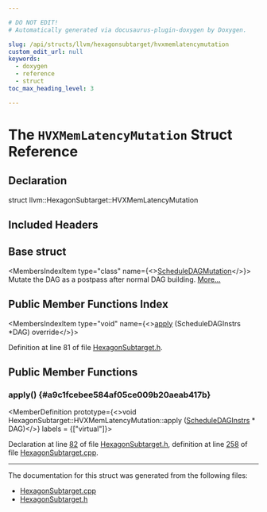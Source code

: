 ```yaml
---

# DO NOT EDIT!
# Automatically generated via docusaurus-plugin-doxygen by Doxygen.

slug: /api/structs/llvm/hexagonsubtarget/hvxmemlatencymutation
custom_edit_url: null
keywords:
  - doxygen
  - reference
  - struct
toc_max_heading_level: 3

---
```





# The `HVXMemLatencyMutation` Struct Reference

<DoxygenPage pluginConfig={pluginConfig}>



## Declaration

<CodeBlock>struct llvm::HexagonSubtarget::HVXMemLatencyMutation</CodeBlock>

## Included Headers

<IncludesList>
<IncludesListItem
  filePath="Target/Hexagon/HexagonSubtarget.h"
  permalink="/docs/api/files/lib/lib/target/lib/target/hexagon/hexagonsubtarget-h"
  isLocal="true" />
</IncludesList>

## Base struct

<MembersIndex>

<MembersIndexItem
  type="class"
  name={<><a href="/docs/api/classes/llvm/scheduledagmutation">ScheduleDAGMutation</a></>}>
Mutate the DAG as a postpass after normal DAG building. <a href="/docs/api/classes/llvm/scheduledagmutation/#details">More...</a>
</MembersIndexItem>

</MembersIndex>

## Public Member Functions Index

<MembersIndex>

<MembersIndexItem
  type="void"
  name={<><a href="#a9c1fcebee584af05ce009b20aeab417b">apply</a> (ScheduleDAGInstrs &#42;DAG) override</>}>
</MembersIndexItem>

</MembersIndex>


Definition at line 81 of file <a href="/docs/api/files/lib/lib/target/lib/target/hexagon/hexagonsubtarget-h">HexagonSubtarget.h</a>.

<SectionDefinition>

## Public Member Functions

### apply() {#a9c1fcebee584af05ce009b20aeab417b}

<MemberDefinition
  prototype={<>void HexagonSubtarget::HVXMemLatencyMutation::apply (<a href="/docs/api/classes/llvm/scheduledaginstrs">ScheduleDAGInstrs</a> &#42; DAG)</>}
  labels = {["virtual"]}>

Declaration at line <a href="/docs/api/files/lib/lib/target/lib/target/hexagon/hexagonsubtarget-h/#l00082">82</a> of file <a href="/docs/api/files/lib/lib/target/lib/target/hexagon/hexagonsubtarget-h">HexagonSubtarget.h</a>, definition at line <a href="/docs/api/files/lib/lib/target/lib/target/hexagon/hexagonsubtarget-cpp/#l00258">258</a> of file <a href="/docs/api/files/lib/lib/target/lib/target/hexagon/hexagonsubtarget-cpp">HexagonSubtarget.cpp</a>.
</MemberDefinition>

</SectionDefinition>

<hr/>

The documentation for this struct was generated from the following files:

<ul>
<li><a href="/docs/api/files/lib/lib/target/lib/target/hexagon/hexagonsubtarget-cpp">HexagonSubtarget.cpp</a></li>
<li><a href="/docs/api/files/lib/lib/target/lib/target/hexagon/hexagonsubtarget-h">HexagonSubtarget.h</a></li>
</ul>

</DoxygenPage>
